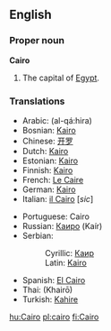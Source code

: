 ==English==
{{wikipedia}}
===Proper noun===
'''Cairo'''

# The capital of [[Egypt]].

===Translations===
{{top}}
*Arabic: {{ARchar|[[القاهرة]]}} (al-qá:hira) {{f}}
*Bosnian: [[Kairo#Bosnian|Kairo]] {{m}}
*Chinese: [[开罗]]
*Dutch: [[Kairo]] {{n}}
*Estonian: [[Kairo]]
*Finnish: [[Kairo]]
*French: [[Le Caire]] {{m}}
*German: [[Kairo]]
*Italian: [[il Cairo]] {{f}} [''sic'']
{{mid}}
*Portuguese: Cairo {{m}}
*Russian: [[Каиро#Serbian|Каиро]] (Kaír) {{m}}
*Serbian:
*:Cyrillic: [[Каир]] {{m}}
*:Latin: [[Kairo#Serbian|Kairo]] {{m}}
*Spanish: [[El Cairo]] {{m}}
*Thai: {{THchar|[[ไคโร]]}} (Khair&#333;)
*Turkish: [[Kahire]]
{{bottom}}

[[hu:Cairo]]
[[pl:cairo]]
[[fi:Cairo]]